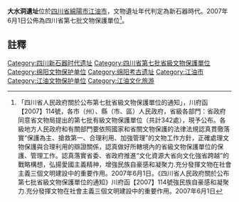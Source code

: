{{msg:四川省文物保護單位
|名稱 = 大水洞遺址
|編號 = 2
|圖片 = 
|級別 = S7
|分類 = 
|時代 = 新石器時代
|地点 = [[四川省|四川省]][[綿陽市|綿陽市]][[江油市|江油市]]
|坐標 =
|登錄 = 2007年6月1日
}}
'''大水洞遺址'''位於[[四川省|四川省]][[綿陽市|綿陽市]][[江油市|江油市]]，文物遺址年代判定為新石器時代。2007年6月1日公佈為四川省第七批文物保護單位<ref>「四川省人民政府關於公布第七批省級文物保護單位的通知」，川府函【2007】114號，各市（州）、縣（市、區）人民政府，省級各部門：省政府同意省文物局提出的第七批有級文物保護單位（共計342處），現予公布。各級地方人民政府和有關部門要依照國家和省關文物保護的法律法規認真貫徹落實“保護為主、搶救第一、合理利用、加強管理”的文物工作方針，正確處理文物保護與合理利用的辯證關係，認真做好所轄境內的省級文物保護單位的保護、管理工作。認真落實省委、省政府推進“文化資源大省向文化強省跨越”的戰略構想，弘揚愛國主義精神，增強民族自豪感和凝聚力.充分發揮文物在社會主義三個文明建設中的重要作用。2007年6月1日。《四川省人民政府關於公布第七批省級文物保護單位的通知》川府函【2007】114號強民族自豪感和凝聚力.充分發揮文物在社會主義三個文明建設中的重要作用。2007年6月1日</ref>。
==註釋==
{{reflist}}
{{绵阳市境内的四川省文物保护单位}}
{{文物保護單位小作品}}
[[Category:四川新石器时代遗址|Category:四川新石器时代遗址]]
[[Category:四川省第七批省級文物保護單位|Category:四川省第七批省級文物保護單位]]
[[Category:绵阳文物保护单位|Category:绵阳文物保护单位]]
[[Category:绵阳考古遗址|Category:绵阳考古遗址]]
[[Category:江油市|Category:江油市]]
[[Category:江油文物保护单位|Category:江油文物保护单位]]
[[Category:江油文化旅游|Category:江油文化旅游]]